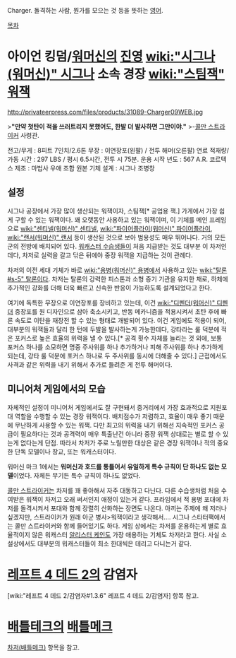 Charger. 돌격하는 사람, 뭔가를 모으는 것 등을 뜻하는 [[영어]].

[[목차]]
= 아이언 킹덤/[[워머신]]의 [[진영]] [[wiki:"시그나(워머신)" 시그나]] 소속 경장 [[wiki:"스팀잭" 워잭]] =

http://privateerpress.com/files/products/31089-Charger09WEB.jpg

>'''"만약 첫탄이 적을 쓰러트리지 못했어도, 한발 더 발사하면 그만이야."'''
>-[[콜만 스트라이커]] 사령관.

전고/무게 : 8피트 7인치/2.6톤
무장 : 이연장포(왼팔) / 전투 해머(오른팔)
연료 적재량/가동 시간 : 297 LBS / 평시 6.5시간, 전투 시 75분.
운용 시작 년도 : 567 A.R.
코르텍스 제조 : 마법사 우애 조합
원본 기체 설계 : 시그나 조병창
== 설정 ==
시그나 공장에서 가장 많이 생산되는 워잭이자, 스팀잭[* 공업용 잭.] 가게에서 가장 쉽게 구할 수 있는 워잭이다. 꽤 오랫동안 사용하고 있는 워잭이며, 이 기체를 메인 프레임으로 [[wiki:"센티넬(워머신)" 센티넬]], [[wiki:"파이어플라이(워머신)" 파이어플라이]], [[wiki:"랜서(워머신)" 랜서]] 등이 생산된 것으로 보아 범용성도 매우 뛰어나다. 거의 모든 군의 전방에 배치되어 있다. [[워캐스터 수습생]]들이 처음 지급받는 것도 대부분 이 차저인데다, 차저로 실력을 갈고 닦은 뒤에야 중장 워잭을 지급하는 것이 관례다. 

차저의 이전 세대 기체가 바로 [[wiki:"용병(워머신)" 용병]]에서 사용하고 있는 [[wiki:"탈론#s-5" 탈론]]이다. 차저는 탈론의 강력한 피스톤과 소형 증기 기관을 유지한 채로, 하체에 추가적인 강화를 더해 더욱 빠르고 신속한 반응이 가능하도록 설계되었다고 한다.

여기에 독특한 무장으로 이연장포를 장비하고 있는데, 이건 [[wiki:"디펜더(워머신)" 디펜더]] 중장포를 원 디자인으로 삼아 축소시키고, 반동 메카니즘을 적용시켜서 초탄 후에 빠른 속도로 이탄을 재장전 할 수 있는 형태로 개발되어 있다. 이건 게임에도 적용이 되어, 대부분의 워잭들과 달리 한 턴에 두발을 발사하는게 가능한데다, 강타라는 룰 덕분에 적은 포커스로 높은 효율의 위력을 낼 수 있다.[* 공격 횟수 자체를 늘리는 것 외에, 보통 포커스 하나를 소모하면 명중 주사위를 하나 추가하거나 피해 주사위를 하나 추가하게 되는데, 강타 룰 덕분에 포커스 하나로 두 주사위를 동시에 더해줄 수 있다.] 근접에서도 사격과 같은 위력을 내기 위해서 추가로 들려준 게 전투 해머이다. 
== 미니어처 게임에서의 모습 ==
자체적인 설정이 미니어처 게임에서도 잘 구현돼서 중거리에서 가장 효과적으로 지원포대 역할을 수행할 수 있는 경장 워잭이다. 배치점수가 저렴하고, 효율이 매우 좋기 때문에 무난하게 사용할 수 있는 워잭. 다만 최고의 위력을 내기 위해선 지속적인 포커스 공급이 필요하다는 것과 공격력이 매우 특출난건 아니라 중장 워잭 상대로는 별로 할 수 있는게 없다는게 단점. 따라서 차저가 주로 노릴만한 대상은 같은 경장 워잭이나 적의 중요한 단독 모델이나 장교, 또는 워캐스터이다.

워머신 마크 1에서는 '''워머신과 호드를 통틀어서 유일하게 특수 규칙이 단 하나도 없는 모델'''이었다. 자체든 무기든 특수 규칙이 하나도 없었다.

[[콜만 스트라이커]]는 차저를 꽤 좋아해서 자주 대동하고 다닌다. 다른 수습생처럼 처음 수여받은 워잭이 차저고 오래 써서인지 애정이 있는거 같다. 프라임에서 적 용병 포대에 차저를 돌격시켜서 포대와 함께 장렬히 산화하는 장면도 나온다. 아끼는 주제에 왜 저러나 싶겠지만, 스트라이커가 원래 아군 병사>워잭이라고 생각해서…. 시그나 스타터팩에서는 콜만 스트라이커와 함께 들어있기도 하다. 게임 상에서는 차저를 운용하는게 별로 효율적이지 않은 워캐스터 [[알리스터 케인]]도 가장 애용하는 기체도 차저라고 한다. 사실 소설상에서도 대부분의 워캐스터들이 최소 한대씩은 데리고 다니는거 같다.
= [[레프트 4 데드 2]]의 감염자 =
[wiki:"레프트 4 데드 2/감염자#1.3.6" 레프트 4 데드 2/감염자] 항목 참고.
= [[배틀테크]]의 [[배틀메크]] =
[[차저(배틀메크)]] 항목을 참고.
